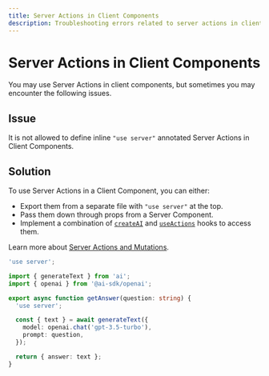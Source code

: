 ---
title: Server Actions in Client Components
description: Troubleshooting errors related to server actions in client components.
---

# Server Actions in Client Components

You may use Server Actions in client components, but sometimes you may encounter the following issues.

## Issue

It is not allowed to define inline `"use server"` annotated Server Actions in Client Components.

## Solution

To use Server Actions in a Client Component, you can either:

- Export them from a separate file with `"use server"` at the top.
- Pass them down through props from a Server Component.
- Implement a combination of [`createAI`](/docs/reference/ai-sdk-rsc/create-ai) and [`useActions`](/docs/reference/ai-sdk-rsc/use-actions) hooks to access them.

Learn more about [Server Actions and Mutations](https://nextjs.org/docs/app/api-reference/functions/server-actions#with-client-components).

```ts file='actions.ts'
'use server';

import { generateText } from 'ai';
import { openai } from '@ai-sdk/openai';

export async function getAnswer(question: string) {
  'use server';

  const { text } = await generateText({
    model: openai.chat('gpt-3.5-turbo'),
    prompt: question,
  });

  return { answer: text };
}
```
